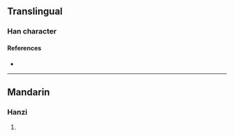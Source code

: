 {{character info/new}}
==Translingual==

===Han character===
{{Han char|rn=96|rad=玉|as=16|sn=20|four=|canj=MGDLC|ids=⿰𤣩賴}}

====References====
* {{Han ref|kx=0745.100|dkj=21339|dj=1153.210|hdz=21145.140|uh=74CE|ud=29902}}

----

==Mandarin==

===Hanzi===
{{cmn-hanzi|pin=[[là]] ([[la4]])|wg=la<sup>4</sup>}}

# {{defn|lang=cmn|sort=玉16}}